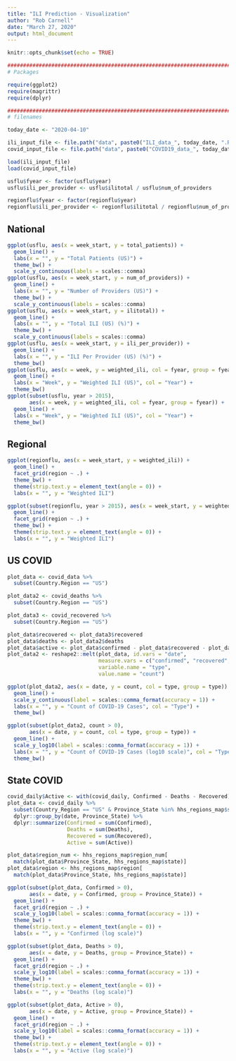 ```yaml
---
title: "ILI Prediction - Visualization"
author: "Rob Carnell"
date: "March 27, 2020"
output: html_document
---
```


```r
knitr::opts_chunk$set(echo = TRUE)

################################################################################
# Packages

require(ggplot2)
require(magrittr)
require(dplyr)

################################################################################
# filenames

today_date <- "2020-04-10"

ili_input_file <- file.path("data", paste0("ILI_data_", today_date, ".RData"))
covid_input_file <- file.path("data", paste0("COVID19_data_", today_date, ".RData"))

load(ili_input_file)
load(covid_input_file)

usflu$fyear <- factor(usflu$year)
usflu$ili_per_provider <- usflu$ilitotal / usflu$num_of_providers

regionflu$fyear <- factor(regionflu$year)
regionflu$ili_per_provider <- regionflu$ilitotal / regionflu$num_of_providers
```

## National

```r
ggplot(usflu, aes(x = week_start, y = total_patients)) + 
  geom_line() +
  labs(x = "", y = "Total Patients (US)") +
  theme_bw() +
  scale_y_continuous(labels = scales::comma)
ggplot(usflu, aes(x = week_start, y = num_of_providers)) + 
  geom_line() +
  labs(x = "", y = "Number of Providers (US)") +
  theme_bw() +
  scale_y_continuous(labels = scales::comma)
ggplot(usflu, aes(x = week_start, y = ilitotal)) + 
  geom_line() +
  labs(x = "", y = "Total ILI (US) (%)") +
  theme_bw() +
  scale_y_continuous(labels = scales::comma)
ggplot(usflu, aes(x = week_start, y = ili_per_provider)) + 
  geom_line() +
  labs(x = "", y = "ILI Per Provider (US) (%)") +
  theme_bw()
ggplot(usflu, aes(x = week, y = weighted_ili, col = fyear, group = fyear)) + 
  geom_line() +
  labs(x = "Week", y = "Weighted ILI (US)", col = "Year") +
  theme_bw()
ggplot(subset(usflu, year > 2015), 
       aes(x = week, y = weighted_ili, col = fyear, group = fyear)) + 
  geom_line() +
  labs(x = "Week", y = "Weighted ILI (US)", col = "Year") +
  theme_bw()
```

## Regional

```r
ggplot(regionflu, aes(x = week_start, y = weighted_ili)) +
  geom_line() +
  facet_grid(region ~ .) +
  theme_bw() +
  theme(strip.text.y = element_text(angle = 0)) +
  labs(x = "", y = "Weighted ILI")

ggplot(subset(regionflu, year > 2015), aes(x = week_start, y = weighted_ili)) +
  geom_line() +
  facet_grid(region ~ .) +
  theme_bw() +
  theme(strip.text.y = element_text(angle = 0)) +
  labs(x = "", y = "Weighted ILI")
```

## US COVID

```r
plot_data <- covid_data %>% 
  subset(Country.Region == "US") 

plot_data2 <- covid_deaths %>% 
  subset(Country.Region == "US") 

plot_data3 <- covid_recovered %>% 
  subset(Country.Region == "US") 

plot_data$recovered <- plot_data3$recovered
plot_data$deaths <- plot_data2$deaths
plot_data$active <- plot_data$confirmed - plot_data$recovered - plot_data$deaths
plot_data2 <- reshape2::melt(plot_data, id.vars = "date",
                             measure.vars = c("confirmed", "recovered", "deaths", "active"),
                             variable.name = "type",
                             value.name = "count")

ggplot(plot_data2, aes(x = date, y = count, col = type, group = type)) + 
  geom_line() +
  scale_y_continuous(label = scales::comma_format(accuracy = 1)) +
  labs(x = "", y = "Count of COVID-19 Cases", col = "Type") +
  theme_bw()

ggplot(subset(plot_data2, count > 0), 
       aes(x = date, y = count, col = type, group = type)) + 
  geom_line() +
  scale_y_log10(label = scales::comma_format(accuracy = 1)) +
  labs(x = "", y = "Count of COVID-19 Cases (log10 scale)", col = "Type") +
  theme_bw()
```

## State COVID

```r
covid_daily$Active <- with(covid_daily, Confirmed - Deaths - Recovered)
plot_data <- covid_daily %>% 
  subset(Country_Region == "US" & Province_State %in% hhs_regions_map$state) %>%
  dplyr::group_by(date, Province_State) %>%
  dplyr::summarize(Confirmed = sum(Confirmed),
                   Deaths = sum(Deaths),
                   Recovered = sum(Recovered),
                   Active = sum(Active))

plot_data$region_num <- hhs_regions_map$region_num[
  match(plot_data$Province_State, hhs_regions_map$state)]
plot_data$region <- hhs_regions_map$region[
  match(plot_data$Province_State, hhs_regions_map$state)]

ggplot(subset(plot_data, Confirmed > 0),
       aes(x = date, y = Confirmed, group = Province_State)) +
  geom_line() +
  facet_grid(region ~ .) +
  scale_y_log10(label = scales::comma_format(accuracy = 1)) +
  theme_bw() +
  theme(strip.text.y = element_text(angle = 0)) +
  labs(x = "", y = "Confirmed (log scale)")

ggplot(subset(plot_data, Deaths > 0), 
       aes(x = date, y = Deaths, group = Province_State)) +
  geom_line() +
  facet_grid(region ~ .) +
  scale_y_log10(label = scales::comma_format(accuracy = 1)) +
  theme_bw() +
  theme(strip.text.y = element_text(angle = 0)) +
  labs(x = "", y = "Deaths (log scale)")

ggplot(subset(plot_data, Active > 0), 
       aes(x = date, y = Active, group = Province_State)) +
  geom_line() +
  facet_grid(region ~ .) +
  scale_y_log10(label = scales::comma_format(accuracy = 1)) +
  theme_bw() +
  theme(strip.text.y = element_text(angle = 0)) +
  labs(x = "", y = "Active (log scale)")
```
